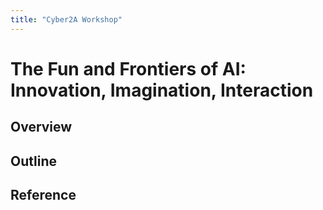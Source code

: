 ```yaml
---
title: "Cyber2A Workshop"
---
```


# The Fun and Frontiers of AI: Innovation, Imagination, Interaction

## Overview

## Outline 

## Reference 


